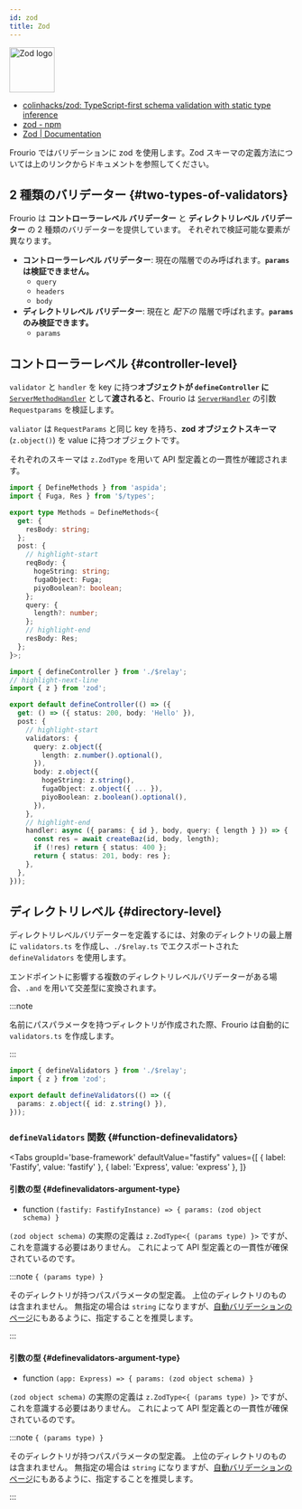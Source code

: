```yaml
---
id: zod
title: Zod
---
```



<div style={{display: 'flex', alignItems: 'flex-start', gap: 16 }}>

<img src="https://zod.dev/logo.svg" alt="Zod logo" width="80px" />

- [colinhacks/zod: TypeScript\-first schema validation with static type inference](https://github.com/colinhacks/zod)
- [zod \- npm](https://www.npmjs.com/package/zod)
- [Zod | Documentation](https://zod.dev/)

</div>

Frourio ではバリデーションに zod を使用します。Zod スキーマの定義方法については上のリンクからドキュメントを参照してください。

## 2 種類のバリデーター {#two-types-of-validators}

Frourio は **コントローラーレベル バリデーター** と **ディレクトリレベル バリデーター** の 2 種類のバリデーターを提供しています。
それぞれで検証可能な要素が異なります。

- **コントローラーレベル バリデーター**: 現在の階層でのみ呼ばれます。**`params` は検証できません。**
  - `query`
  - `headers`
  - `body`
- **ディレクトリレベル バリデーター**: 現在と _配下の_ 階層で呼ばれます。**`params` のみ検証できます。**
  - `params`

## コントローラーレベル {#controller-level}

`validator` と `handler` を key に持つ**オブジェクトが `defineController` に** [`ServerMethodHandler`](/docs/reference/controller#object-servermethodhandler) として**渡されると**、Frourio は [`ServerHandler`](/docs/reference/controller#function-serverhandler) の引数 `Requestparams` を検証します。

`valiator` は `RequestParams` と同じ key を持ち、**zod オブジェクトスキーマ** (`z.object()`) を value に持つオブジェクトです。

それぞれのスキーマは `z.ZodType` を用いて API 型定義との一貫性が確認されます。

```ts title='server/api/_id@string/index.ts'
import { DefineMethods } from 'aspida';
import { Fuga, Res } from '$/types';

export type Methods = DefineMethods<{
  get: {
    resBody: string;
  };
  post: {
    // highlight-start
    reqBody: {
      hogeString: string;
      fugaObject: Fuga;
      piyoBoolean?: boolean;
    };
    query: {
      length?: number;
    };
    // highlight-end
    resBody: Res;
  };
}>;
```

```ts title='server/api/_id@string/controller.ts'
import { defineController } from './$relay';
// highlight-next-line
import { z } from 'zod';

export default defineController(() => ({
  get: () => ({ status: 200, body: 'Hello' }),
  post: {
    // highlight-start
    validators: {
      query: z.object({
        length: z.number().optional(),
      }),
      body: z.object({
        hogeString: z.string(),
        fugaObject: z.object({ ... }),
        piyoBoolean: z.boolean().optional(),
      }),
    },
    // highlight-end
    handler: async ({ params: { id }, body, query: { length } }) => {
      const res = await createBaz(id, body, length);
      if (!res) return { status: 400 };
      return { status: 201, body: res };
    },
  },
}));
```

## ディレクトリレベル {#directory-level}

ディレクトリレベルバリデーターを定義するには、対象のディレクトリの最上層に `validators.ts` を作成し、`./$relay.ts` でエクスポートされた `defineValidators` を使用します。

エンドポイントに影響する複数のディレクトリレベルバリデーターがある場合、`.and` を用いて交差型に変換されます。

:::note

名前にパスパラメータを持つディレクトリが作成された際、Frourio は自動的に `validators.ts` を作成します。

:::

```ts title='server/api/_id@string/validators.ts'
import { defineValidators } from './$relay';
import { z } from 'zod';

export default defineValidators(() => ({
  params: z.object({ id: z.string() }),
}));
```

### `defineValidators` 関数 {#function-definevalidators}

<Tabs
  groupId='base-framework'
  defaultValue="fastify"
  values={[
    { label: 'Fastify', value: 'fastify' },
    { label: 'Express', value: 'express' },
  ]}
>
<TabItem value="fastify">

#### 引数の型 {#definevalidators-argument-type}

- function `(fastify: FastifyInstance) => { params: (zod object schema) }`

`(zod object schema)` の実際の定義は `z.ZodType<{ (params type) }>` ですが、これを意識する必要はありません。
これによって API 型定義との一貫性が確保されているのです。

:::note `{ (params type) }`

そのディレクトリが持つパスパラメータの型定義。
上位のディレクトリのものは含まれません。
無指定の場合は `string` になりますが、[自動バリデーションのページ](/docs/reference/validation/automatic#path-parameter)にもあるように、指定することを推奨します。

:::

</TabItem>
<TabItem value="express">

#### 引数の型 {#definevalidators-argument-type}

- function `(app: Express) => { params: (zod object schema) }`

`(zod object schema)` の実際の定義は `z.ZodType<{ (params type) }>` ですが、これを意識する必要はありません。
これによって API 型定義との一貫性が確保されているのです。

:::note `{ (params type) }`

そのディレクトリが持つパスパラメータの型定義。
上位のディレクトリのものは含まれません。
無指定の場合は `string` になりますが、[自動バリデーションのページ](/docs/reference/validation/automatic#path-parameter)にもあるように、指定することを推奨します。

:::

</TabItem>
</Tabs>
